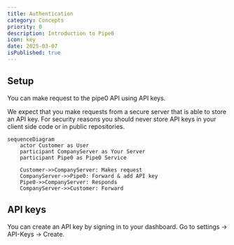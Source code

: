```yaml
---
title: Authentication
category: Concepts
priority: 0
description: Introduction to Pipe0
icon: key
date: 2025-03-07
isPublished: true
---
```


## Setup

You can make request to the pipe0 API using API keys.

We expect that you make requests from a secure server that is able to store an API key. For security reasons
you should never store API keys in your client side code or in public repositories.

```mermaid
sequenceDiagram
    actor Customer as User
    participant CompanyServer as Your Server
    participant Pipe0 as Pipe0 Service
    
    Customer->>CompanyServer: Makes request
    CompanyServer->>Pipe0: Forward & add API key
    Pipe0->>CompanyServer: Responds
    CompanyServer->>Customer: Forward
```

## API keys

You can create an API key by signing in to your dashboard. Go to settings -> API-Keys -> Create.